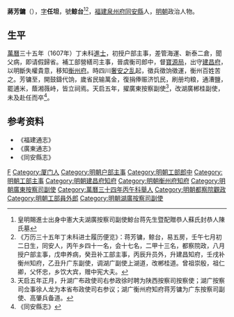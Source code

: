 '''蔣芳鏞'''（{{bd|1573年||1627年|catIdx=J蒋}}），[[表字|字]]'''任坦'''，號'''鲸台'''<ref>皇明賜進士出身中憲大夫湖廣按察司副使鯨台蒋先生暨配贈恭人蘇氏封恭人陳氏墓</ref><ref>《万历三十五年丁未科进士履历便览》：蒋芳镛，鲸台，易五房，壬午七月初二日生，同安人，丙午乡四十一名，会十七名，二甲十三名，都察院政，八月授户部主事，戊申养病，癸丑补工部主事，丙辰升员外，升建昌知府，壬戌补衡州知府，乙丑升广东副使，调湖广副使上湖道，改郴桂道。曾祖崇殷，祖仁卿，父怀忠，乡饮大宾，赠中宪大夫。</ref>，[[福建|福建]][[泉州府|泉州府]][[同安縣|同安縣]]人，[[明朝|明朝]]政治人物。

== 生平 ==
[[萬曆|萬曆]]三十五年（1607年）丁未科[[進士|進士]]，初授户部主事，差管海運、新泰二倉，聞父病，即请假歸省。補工部營繕司主事，晉虞衡司郎中，督[[寶源局|寶源局]]，出守[[建昌府|建昌府]]，以明斷失權貴意，移知[[衡州府|衡州府]]。時四川[[奢安之乱|奢安之乱]]起，徵兵徵饷徵運，衡州百姓苦之。芳镛至，開鼓鑄代饷，歲省民输萬金，復捐俸赈济饥民，刷册均粮，通漕鹽，罷逋米，蔭湘薇峙，皆立祠焉。天启五年，擢廣東按察副使<ref>天启五年正月，升湖广布政使司右参政徐时聘为陕西按察司按察使；湖广按察司佥事徐人龙为本省布政使司右参议；湖广衡州府知府蒋芳镛为广东按察司副使、高肇兵备道。</ref>，改湖廣郴桂副使，未及赴任而卒<ref>《同安縣志》</ref>。

==参考资料==
{{reflist}}
* 《福建通志》
* 《廣東通志》
* 《同安縣志》

{{start box}}
{{s-off}}
{{s-before|[[楊嗣修|楊嗣修]]}}
{{s-title|明朝衡州府知府|1623年－1627年}}
{{s-after|[[藺完植|藺完植]]}}
{{end box}}

{{萬曆三十五年丁未科殿試金榜}}

{{Authority control}}

{{DEFAULTSORT:Jiang蒋}}
[[Category:蔣姓|F]]
[[Category:厦门人|Category:厦门人]]
[[Category:明朝户部主事|Category:明朝户部主事]]
[[Category:明朝工部郎中|Category:明朝工部郎中]]
[[Category:明朝工部主事|Category:明朝工部主事]]
[[Category:明朝建昌府知府|Category:明朝建昌府知府]]
[[Category:明朝衡州府知府|Category:明朝衡州府知府]]
[[Category:明朝廣東按察司副使|Category:明朝廣東按察司副使]]
[[Category:萬曆三十四年丙午科舉人|Category:萬曆三十四年丙午科舉人]]
[[Category:明朝都察院觀政|Category:明朝都察院觀政]]
[[Category:明朝工部員外郎|Category:明朝工部員外郎]]
[[Category:明朝湖廣按察司副使|Category:明朝湖廣按察司副使]]


{{明朝人小作品}}